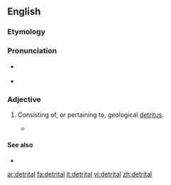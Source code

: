 ==English==


===Etymology===

{{suffix|detritus|al}}

===Pronunciation===

* {{a|US}} {{IPA|diˈtɹaɪtəl}}
*{{rhymes|aɪtəl}}

===Adjective===
{{en-adj}}

#{{geology}} Consisting of, or pertaining to, geological [[detritus]].
#*{{quote-book|1964|N.D. Bespalov|Soils of Outer Mongolia|page=172|url=http://books.google.com/books?id=0aA6AAAAMAAJ|isbn=|
passage=The light-chestnut soils are much more '''detrital''' than the chestnut varieties — not only at the surface but throughout the soil strata, except on sandy tracts. }}

====See also====
*{{pedialite|Detritus (geology)}}

[[ar:detrital]]
[[fa:detrital]]
[[it:detrital]]
[[vi:detrital]]
[[zh:detrital]]